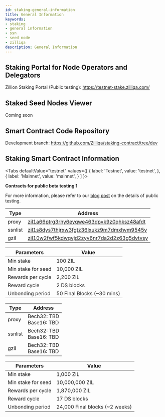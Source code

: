 ```yaml
---
id: staking-general-information
title: General Information
keywords: 
- staking
- general information
- ssn
- seed node
- zilliqa	
description: General Information
---
```


## Staking Portal for Node Operators and Delegators

Zillion Staking Portal (Public testing): https://testnet-stake.zilliqa.com/

## Staked Seed Nodes Viewer

Coming soon

## Smart Contract Code Repository

Development branch: https://github.com/Zilliqa/staking-contract/tree/dev

## Staking Smart Contract Information

<Tabs
  defaultValue="testnet"
  values={[
    { label: 'Testnet', value: 'testnet', },
    { label: 'Mainnet', value: 'mainnet', }
  ]
}>
<TabItem value="testnet">

<b>Contracts for public beta testing 1</b>

For more information, please refer to our [blog post](https://blog.zilliqa.com/open-call-explore-evaluate-our-sleek-new-staking-portal-in-exchange-for-zil-rewards-e9c77ed91076) on the details of public testing.

| Type    | Address |
| ------- | ------- |
| proxy   | [zil1a66ptrg3rhy6eyqwe463dpvk9z0qhksz48afdt](https://devex.zilliqa.com/address/zil1a66ptrg3rhy6eyqwe463dpvk9z0qhksz48afdt?network=https%3A%2F%2Fdev-api.zilliqa.com) |
| ssnlist | [zil1s8dys7thjrxw3fgtz36lxukz9m7dmxhvm9545y](https://devex.zilliqa.com/address/zil1s8dys7thjrxw3fgtz36lxukz9m7dmxhvm9545y?network=https%3A%2F%2Fdev-api.zilliqa.com) |
| gzil    | [zil10w2fwf5kdwqvjd2zyv6nr7da2d2z63g5dvtvsy](https://devex.zilliqa.com/address/zil10w2fwf5kdwqvjd2zyv6nr7da2d2z63g5dvtvsy?network=https%3A%2F%2Fdev-api.zilliqa.com) |


| Parameters                 | Value                        |
| -------------------------- | ---------------------------- |
| Min stake                  | 100 ZIL                      |
| Min stake for seed         | 10,000 ZIL                   |
| Rewards per cycle          | 2,200 ZIL                    |
| Reward cycle               | 2 DS blocks                  |
| Unbonding period           | 50 Final Blocks (~30 mins)   |

</TabItem>
<TabItem value="mainnet">

| Type    | Address |
| ------- | ------- |
| proxy   | Bech32: TBD <br/> Base16: TBD |
| ssnlist | Bech32: TBD <br/> Base16: TBD |
| gzil    | Bech32: TBD <br/> Base16: TBD |

| Parameters                 | Value                            |
| -------------------------- | -------------------------------- |
| Min stake                  | 1,000 ZIL                        |
| Min stake for seed         | 10,000,000 ZIL                   |
| Rewards per cycle          | 1,870,000 ZIL                    |
| Reward cycle               | 17 DS blocks                     |
| Unbonding period           | 24,000 Final blocks (~2 weeks)   |

</TabItem>
</Tabs>
